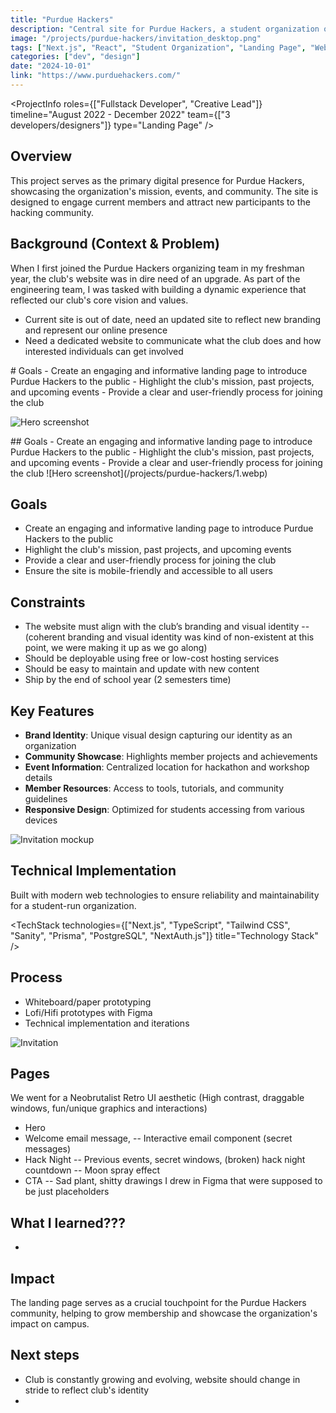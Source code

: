 ```yaml
---
title: "Purdue Hackers"
description: "Central site for Purdue Hackers, a student organization of more than 1000 members who build & ship kick-ass creative projects."
image: "/projects/purdue-hackers/invitation_desktop.png"
tags: ["Next.js", "React", "Student Organization", "Landing Page", "Web Development"]
categories: ["dev", "design"]
date: "2024-10-01"
link: "https://www.purduehackers.com/"
---
```


<ProjectInfo 
    roles={["Fullstack Developer", "Creative Lead"]} 
    timeline="August 2022 - December 2022"
    team={["3 developers/designers"]}
    type="Landing Page"
/>

## Overview

This project serves as the primary digital presence for Purdue Hackers, showcasing the organization's mission, events, and community. The site is designed to engage current members and attract new participants to the hacking community.

## Background (Context & Problem)
When I first joined the Purdue Hackers organizing team in my freshman year, the club's website was in dire need of an upgrade.
As part of the engineering team, I was tasked with building a dynamic experience that reflected our club's core vision and values. 

- Current site is out of date, need an updated site to reflect new branding and represent our online presence
- Need a dedicated website to communicate what the club does and how interested individuals can get involved

<SplitSection>
  <SplitLeft>
    # Goals
  </SplitLeft>
  <SplitRight>
    - Create an engaging and informative landing page to introduce Purdue Hackers to the public
    - Highlight the club's mission, past projects, and upcoming events
    - Provide a clear and user-friendly process for joining the club
  </SplitRight>
</SplitSection>

![Hero screenshot](/projects/purdue-hackers/hero.webp)

<SplitSection>
  <SplitLeft>
    ## Goals
    - Create an engaging and informative landing page to introduce Purdue Hackers to the public
    - Highlight the club's mission, past projects, and upcoming events
    - Provide a clear and user-friendly process for joining the club
  </SplitLeft>
  <SplitRight>
    ![Hero screenshot](/projects/purdue-hackers/1.webp)
  </SplitRight>
</SplitSection>

## Goals
- Create an engaging and informative landing page to introduce Purdue Hackers to the public
- Highlight the club's mission, past projects, and upcoming events
- Provide a clear and user-friendly process for joining the club
- Ensure the site is mobile-friendly and accessible to all users

## Constraints
- The website must align with the club’s branding and visual identity
-- (coherent branding and visual identity was kind of non-existent at this point, we were making it up as we go along)
- Should be deployable using free or low-cost hosting services
- Should be easy to maintain and update with new content
- Ship by the end of school year (2 semesters time)

## Key Features

- **Brand Identity**: Unique visual design capturing our identity as an organization
- **Community Showcase**: Highlights member projects and achievements
- **Event Information**: Centralized location for hackathon and workshop details
- **Member Resources**: Access to tools, tutorials, and community guidelines
- **Responsive Design**: Optimized for students accessing from various devices

![Invitation mockup](/projects/purdue-hackers/invitation_desktop.png)


## Technical Implementation

Built with modern web technologies to ensure reliability and maintainability for a student-run organization.

<TechStack 
  technologies={["Next.js", "TypeScript", "Tailwind CSS", "Sanity", "Prisma", "PostgreSQL", "NextAuth.js"]}
  title="Technology Stack"
/>

## Process

- Whiteboard/paper prototyping
- Lofi/Hifi prototypes with Figma
- Technical implementation and iterations

![Invitation](/projects/purdue-hackers/invitation.png)

## Pages

We went for a Neobrutalist Retro UI aesthetic 
(High contrast, draggable windows, fun/unique graphics and interactions)

- Hero 
- Welcome email message, 
-- Interactive email component (secret messages)
- Hack Night 
-- Previous events, secret windows, (broken) hack night countdown
-- Moon spray effect 
- CTA
-- Sad plant, shitty drawings I drew in Figma that were supposed to be just placeholders

## What I learned???
- 

## Impact

The landing page serves as a crucial touchpoint for the Purdue Hackers community, helping to grow membership and showcase the organization's impact on campus.

## Next steps
- Club is constantly growing and evolving, website should change in stride to reflect club's identity
- 